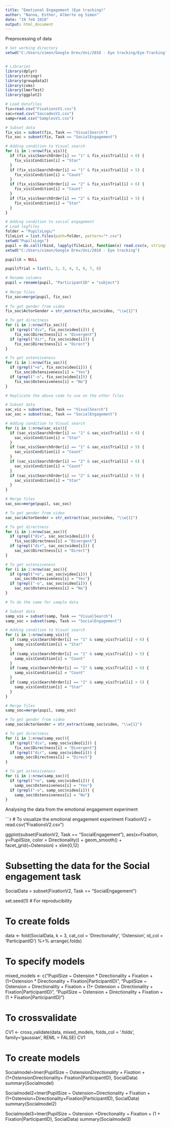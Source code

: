 ```yaml
---
title: "Emotional Engagement (Eye tracking)"
author: "Nanna, Esther, Alberte og Simon"
date: "19 feb 2018"
output: html_document
---
```


Preprocessing of data

```r

# Set working directory 
setwd("C:/Users/simon/Google Drev/Uni/2018 - Eye tracking/Eye-Tracking")


# Libraries
library(dplyr)
library(stringr)
library(groupdata2)
library(cvms)
library(lmerTest)
library(ggplot2)

# Load datafiles
fix=read.csv("FixationsV1.csv")
sac=read.csv("SaccadesV1.csv")
samp=read.csv("SamplesV1.csv")

# Subset data
fix_vis = subset(fix, Task == "VisualSearch")
fix_soc = subset(fix, Task == "SocialEngagement")

# Adding condition to Visual search
for (i in 1:nrow(fix_vis)){
  if (fix_vis$SearchOrder[i] == "1" & fix_vis$Trial[i] < 6) {
    fix_vis$Condition[i] = "Star"
  }
  if (fix_vis$SearchOrder[i] == "1" & fix_vis$Trial[i] > 5) {
    fix_vis$Condition[i] = "Count"
  }
  if (fix_vis$SearchOrder[i] == "2" & fix_vis$Trial[i] < 6) {
    fix_vis$Condition[i] = "Count"
  }
  if (fix_vis$SearchOrder[i] == "2" & fix_vis$Trial[i] > 5) {
    fix_vis$Condition[i] = "Star"
  }
}

# Adding condition to social engagement
# Load logfiles
folder = "PupilsLogs/"
fileList = list.files(path=folder, pattern="*.csv")
setwd("PupilsLogs")
pupil = do.call(rbind, lapply(fileList, function(x) read.csv(x, stringsAsFactors = F)))
setwd("C:/Users/simon/Google Drev/Uni/2018 - Eye tracking")

pupil$X = NULL

pupil$Trial = list(1, 2, 3, 4, 5, 6, 7, 8)

# Rename columns 
pupil = rename(pupil, "ParticipantID" = "subject")
  
# Merge files
fix_soc=merge(pupil, fix_soc)
  
# To get gender from video
fix_soc$ActorGender = str_extract(fix_soc$video, "\\w{1}")

# To get directness
for (i in 1:nrow(fix_soc)){
  if (grepl("div", fix_soc$video[i])) {
    fix_soc$Directness[i] = "Divergent"}
  if (grepl("dir", fix_soc$video[i])) {
    fix_soc$Directness[i] = "Direct"}
}

# To get ostensiveness
for (i in 1:nrow(fix_soc)){
  if (grepl("+o", fix_soc$video[i])) {
    fix_soc$Ostensiveness[i] = "Yes"}
  if (grepl("-o", fix_soc$video[i])) {
    fix_soc$Ostensiveness[i] = "No"}
}

# Replicate the above code to use on the other files

# Subset data
sac_vis = subset(sac, Task == "VisualSearch")
sac_soc = subset(sac, Task == "SocialEngagement")

# Adding condition to Visual search
for (i in 1:nrow(sac_vis)){
  if (sac_vis$SearchOrder[i] == "1" & sac_vis$Trial[i] < 6) {
    sac_vis$Condition[i] = "Star"
  }
  if (sac_vis$SearchOrder[i] == "1" & sac_vis$Trial[i] > 5) {
    sac_vis$Condition[i] = "Count"
  }
  if (sac_vis$SearchOrder[i] == "2" & sac_vis$Trial[i] < 6) {
    sac_vis$Condition[i] = "Count"
  }
  if (sac_vis$SearchOrder[i] == "2" & sac_vis$Trial[i] > 5) {
    sac_vis$Condition[i] = "Star"
  }
}

# Merge files
sac_soc=merge(pupil, sac_soc)

# To get gender from video
sac_soc$ActorGender = str_extract(sac_soc$video, "\\w{1}")

# To get directness
for (i in 1:nrow(sac_soc)){
  if (grepl("div", sac_soc$video[i])) {
    fix_soc$Directness[i] = "Divergent"}
  if (grepl("dir", sac_soc$video[i])) {
    sac_soc$Directness[i] = "Direct"}
}

# To get ostensiveness
for (i in 1:nrow(sac_soc)){
  if (grepl("+o", sac_soc$video[i])) {
    sac_soc$Ostensiveness[i] = "Yes"}
  if (grepl("-o", sac_soc$video[i])) {
    sac_soc$Ostensiveness[i] = "No"}
}

# To do the same for sample data

# Subset data
samp_vis = subset(samp, Task == "VisualSearch")
samp_soc = subset(samp, Task == "SocialEngagement")

# Adding condition to Visual search
for (i in 1:nrow(samp_vis)){
  if (samp_vis$SearchOrder[i] == "1" & samp_vis$Trial[i] < 6) {
    samp_vis$Condition[i] = "Star"
  }
  if (samp_vis$SearchOrder[i] == "1" & samp_vis$Trial[i] > 5) {
    samp_vis$Condition[i] = "Count"
  }
  if (samp_vis$SearchOrder[i] == "2" & samp_vis$Trial[i] < 6) {
    samp_vis$Condition[i] = "Count"
  }
  if (samp_vis$SearchOrder[i] == "2" & samp_vis$Trial[i] > 5) {
    samp_vis$Condition[i] = "Star"
  }
}

# Merge files
samp_soc=merge(pupil, samp_soc)

# To get gender from video
samp_soc$ActorGender = str_extract(samp_soc$video, "\\w{1}")

# To get directness
for (i in 1:nrow(samp_soc)){
  if (grepl("div", samp_soc$video[i])) {
    fix_soc$Directness[i] = "Divergent"}
  if (grepl("dir", samp_soc$video[i])) {
    samp_soc$Directness[i] = "Direct"}
}

# To get ostensiveness
for (i in 1:nrow(samp_soc)){
  if (grepl("+o", samp_soc$video[i])) {
    samp_soc$Ostensiveness[i] = "Yes"}
  if (grepl("-o", samp_soc$video[i])) {
    samp_soc$Ostensiveness[i] = "No"}
}


```

Analysing the data from the emotional engagement experiment

```r

# To visualize the emotional engagement experiment
FixationV2 = read.csv("FixationsV2.csv")

ggplot(subset(FixationV2, Task == "SocialEngagement"), aes(x=Fixation, y=PupilSize, color = Directionality)) + 
  geom_smooth() + facet_grid(~Ostension) + xlim(0,12)

# Subsetting the data for the Social engagement task
SocialData = subset(FixationV2, Task == "SocialEngagement")

set.seed(1) # For reproducibility

# To create folds
data <- fold(SocialData, k = 3,
             cat_col = 'Directionality', 'Ostension',
             id_col = 'ParticipantID') %>% 
  arrange(.folds)

# To specify models
mixed_models <- c("PupilSize ~ Ostension * Directionality + Fixation + (1+Ostension * Directionality + Fixation|ParticipantID)",
                  "PupilSize ~ Ostension + Directionality + Fixation + (1+ Ostension + Directionality + Fixation|ParticipantID)",
                  "PupilSize ~ Ostension + Directionality + Fixation + (1 + Fixation|ParticipantID)")

# To crossvalidate
CV1 <- cross_validate(data, mixed_models, folds_col = '.folds', family='gaussian', REML = FALSE)
CV1

# To create models
Socialmodel=lmer(PupilSize ~ Ostension*Directionality + Fixation + (1+Ostension*Directionality+ Fixation|ParticipantID), SocialData)
summary(Socialmodel)

Socialmodel2=lmer(PupilSize ~ Ostension+Directionality + Fixation + (1+Ostension+Directionality+Fixation|ParticipantID), SocialData)
summary(Socialmodel2)

Socialmodel3=lmer(PupilSize ~ Ostension +Directionality + Fixation + (1 + Fixation|ParticipantID), SocialData)
summary(Socialmodel3)
